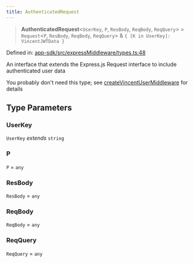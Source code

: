 ```yaml
---
title: AuthenticatedRequest
---
```


> **AuthenticatedRequest**\<`UserKey`, `P`, `ResBody`, `ReqBody`, `ReqQuery`\> = `Request`\<`P`, `ResBody`, `ReqBody`, `ReqQuery`\> & `{ [K in UserKey]: VincentJWTData }`

Defined in: [app-sdk/src/expressMiddleware/types.ts:48](https://github.com/LIT-Protocol/Vincent/blob/24971b3553e0b3a0f81730455f8a1892791091ad/packages/libs/app-sdk/src/expressMiddleware/types.ts#L48)

An interface that extends the Express.js Request interface to include authenticated user data

You probably don't need this type; see [createVincentUserMiddleware](/api-reference/app-sdk/expressMiddleware/functions/createVincentUserMiddleware) for details

## Type Parameters

### UserKey

`UserKey` *extends* `string`

### P

`P` = `any`

### ResBody

`ResBody` = `any`

### ReqBody

`ReqBody` = `any`

### ReqQuery

`ReqQuery` = `any`
